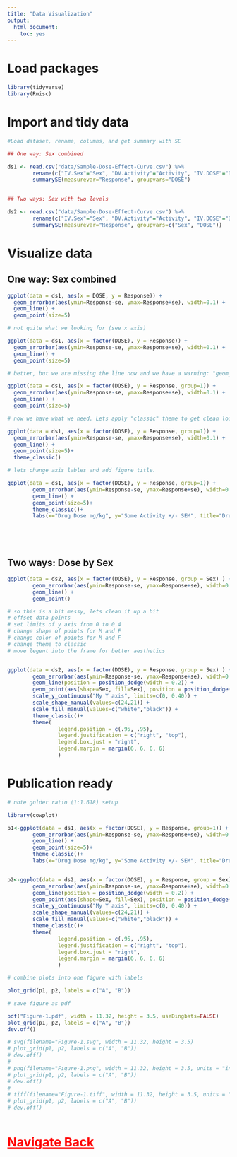 ---
title: "Data Visualization"
output:
  html_document:
    toc: yes
---

# Load packages

```{r, message=FALSE, warning=FALSE, include=FALSE}
library(tidyverse)
library(Rmisc)
```


# Import and tidy data

```{r}
#Load dataset, rename, columns, and get summary with SE

## One way: Sex combined

ds1 <- read.csv("data/Sample-Dose-Effect-Curve.csv") %>%
        rename(c("IV.Sex"="Sex", "DV.Activity"="Activity", "IV.DOSE"="DOSE", "DV.Response"="Response"))  %>%
        summarySE(measurevar="Response", groupvars="DOSE")
        

## Two ways: Sex with two levels

ds2 <- read.csv("data/Sample-Dose-Effect-Curve.csv") %>%
        rename(c("IV.Sex"="Sex", "DV.Activity"="Activity", "IV.DOSE"="DOSE", "DV.Response"="Response"))  %>%
        summarySE(measurevar="Response", groupvars=c("Sex", "DOSE"))

```

# Visualize data

## One way: Sex combined

```{r}
ggplot(data = ds1, aes(x = DOSE, y = Response)) + 
  geom_errorbar(aes(ymin=Response-se, ymax=Response+se), width=0.1) + 
  geom_line() + 
  geom_point(size=5)

# not quite what we looking for (see x axis)

ggplot(data = ds1, aes(x = factor(DOSE), y = Response)) + 
  geom_errorbar(aes(ymin=Response-se, ymax=Response+se), width=0.1) + 
  geom_line() + 
  geom_point(size=5)

# better, but we are missing the line now and we have a warning: "geom_path: Each group consists of only one observation. Do you need to adjust the group aesthetic?" We can fix that by adding "group=1" to aesthetics.

ggplot(data = ds1, aes(x = factor(DOSE), y = Response, group=1)) + 
  geom_errorbar(aes(ymin=Response-se, ymax=Response+se), width=0.1) + 
  geom_line() + 
  geom_point(size=5)

# now we have what we need. Lets apply "classic" theme to get clean look

ggplot(data = ds1, aes(x = factor(DOSE), y = Response, group=1)) + 
  geom_errorbar(aes(ymin=Response-se, ymax=Response+se), width=0.1) + 
  geom_line() + 
  geom_point(size=5)+
  theme_classic()

# lets change axis lables and add figure title.

ggplot(data = ds1, aes(x = factor(DOSE), y = Response, group=1)) + 
        geom_errorbar(aes(ymin=Response-se, ymax=Response+se), width=0.1) + 
        geom_line() + 
        geom_point(size=5)+
        theme_classic()+
        labs(x="Drug Dose mg/kg", y="Some Activity +/- SEM", title="Drug x dose response curve")






```

## Two ways: Dose by Sex

```{r}

ggplot(data = ds2, aes(x = factor(DOSE), y = Response, group = Sex) ) + 
        geom_errorbar(aes(ymin=Response-se, ymax=Response+se), width=0.1) + 
        geom_line() + 
        geom_point() 

# so this is a bit messy, lets clean it up a bit
# offset data points
# set limits of y axis from 0 to 0.4
# change shape of points for M and F
# change color of points for M and F
# change theme to classic
# move legent into the frame for better aesthetics


ggplot(data = ds2, aes(x = factor(DOSE), y = Response, group = Sex) ) + 
        geom_errorbar(aes(ymin=Response-se, ymax=Response+se), width=0.1, position = position_dodge(width = 0.2)) + 
        geom_line(position = position_dodge(width = 0.2)) + 
        geom_point(aes(shape=Sex, fill=Sex), position = position_dodge(width = 0.2), size=5) + 
        scale_y_continuous("My Y axis", limits=c(0, 0.40)) + 
        scale_shape_manual(values=c(24,21)) + 
        scale_fill_manual(values=c("white","black")) + 
        theme_classic()+ 
        theme(
                legend.position = c(.95, .95),
                legend.justification = c("right", "top"),
                legend.box.just = "right",
                legend.margin = margin(6, 6, 6, 6)
                )

```

# Publication ready

```{r fig.cap="The effect of drug x on response variable y.", fig.aligh='center', fig.height=3.5, fig.width=11.32, message=FALSE, warning=FALSE, out.width='80%'}

# note golder ratio (1:1.618) setup

library(cowplot)

p1<-ggplot(data = ds1, aes(x = factor(DOSE), y = Response, group=1)) + 
        geom_errorbar(aes(ymin=Response-se, ymax=Response+se), width=0.1) + 
        geom_line() + 
        geom_point(size=5)+
        theme_classic()+
        labs(x="Drug Dose mg/kg", y="Some Activity +/- SEM", title="Drug x dose response curve")


p2<-ggplot(data = ds2, aes(x = factor(DOSE), y = Response, group = Sex) ) + 
        geom_errorbar(aes(ymin=Response-se, ymax=Response+se), width=0.1, position = position_dodge(width = 0.2)) + 
        geom_line(position = position_dodge(width = 0.2)) + 
        geom_point(aes(shape=Sex, fill=Sex), position = position_dodge(width = 0.2), size=5) + 
        scale_y_continuous("My Y axis", limits=c(0, 0.40)) + 
        scale_shape_manual(values=c(24,21)) + 
        scale_fill_manual(values=c("white","black")) + 
        theme_classic()+ 
        theme(
                legend.position = c(.95, .95),
                legend.justification = c("right", "top"),
                legend.box.just = "right",
                legend.margin = margin(6, 6, 6, 6)
                )

# combine plots into one figure with labels

plot_grid(p1, p2, labels = c("A", "B"))

# save figure as pdf

pdf("Figure-1.pdf", width = 11.32, height = 3.5, useDingbats=FALSE)
plot_grid(p1, p2, labels = c("A", "B"))
dev.off()

# svg(filename="Figure-1.svg", width = 11.32, height = 3.5)
# plot_grid(p1, p2, labels = c("A", "B"))
# dev.off()
# 
# png(filename="Figure-1.png", width = 11.32, height = 3.5, units = "in", res=300, type = "cairo")
# plot_grid(p1, p2, labels = c("A", "B"))
# dev.off()
# 
# tiff(filename="Figure-1.tiff", width = 11.32, height = 3.5, units = "in", res=300, type = "cairo")
# plot_grid(p1, p2, labels = c("A", "B"))
# dev.off()



```



# <a href="/R_workshop" class="topic" style="color:red">Navigate Back</a>